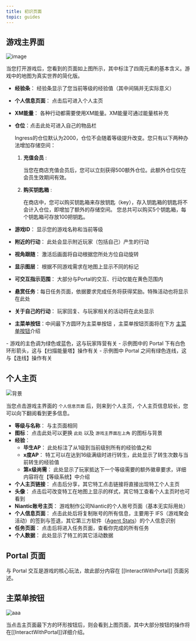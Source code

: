 ```yaml
---
title: 初识页面
topic: guides
---
```



## 游戏主界面

![image](./assets/UI-introduce.png)

当您打开游戏后，您看到的页面如上图所示，其中标注了四周元素的基本含义。游戏中的地图为真实世界的简化版。

- **经验条**： 经验条显示了您当前等级的经验值（其中间隔并无实际意义）
- **个人信息页面**： 点击后可进入个人主页
- **XM能量**： 各种行动都需要使用XM能量。XM能量可通过能量核补充
- **仓位**：点击此处可进入自己的物品栏

   Ingress的仓位默认为2000，仓位不会随着等级提升改变。您只有以下两种办法增加存储空间：
   1. **充值会员** :

      当您在商店充值会员后，您可以立刻获得500额外仓位。此额外仓位仅在会员生效期间有效。
   2. **购买钥匙箱** :

      在商店中，您可以购买钥匙箱来存放钥匙（key），存入钥匙箱的钥匙将不会计入仓位，即增加了额外的存储空间。
      您总共可以购买5个钥匙箱，每个钥匙箱可存放100把钥匙。
- **游戏ID**： 显示您的游戏名称和当前等级
- **附近的行动**： 此处会显示附近玩家（包括自己）产生的行动
- **视角跟随**： 激活后画面将自动根据您所处方位自动旋转
- **显示图层**： 根据不同游戏需求在地图上显示不同的标记
- **可交互指示范围**： 大部分与Portal的交互、行动仅能在黄色范围内
- **悬赏任务**：每日任务页面，依据要求完成任务将获得奖励。特殊活动也将显示在此处
- **关于自己的行动**： 玩家回复、与玩家相关的活动将在此处显示
- **主菜单按钮**：中间最下方圆环为主菜单按钮 ，主菜单按钮页面将在下方 [主菜单按钮](#主菜单按钮)介绍


<Aside>
- 游戏的主色调为绿色或蓝色，这与玩家阵营有关
- 示例图中的 Portal 下有白色环形箭头，这与【扫描能量塔】操作有关
- 示例图中 Portal 之间有绿色连线，这与【连线】操作有关
</Aside>

## 个人主页

![背景](./assets/UI-Personal.png)

当您点击游戏主界面的 `个人信息页面` 后，则来到个人主页，个人主页信息较长，您可以向下翻阅看到更多信息。

- **等级与名称**： 与主页面相同
- **图标**： 点击此处可以更换 `此处` 以及 `游戏主界面左上角` 的图标与背景
- **经验**： 
   - **毕生AP**： 此处标注了从1级到当前级别所有的经验值之和
   - **x度AP**： 特工可以在达到16级满级时进行转生，此处显示了转生次数与当前转生的经验值
   - **第x级尚需**： 此处显示了玩家抵达下一个等级需要的额外徽章要求，详细内容将在【等级系统】中介绍
- **个人主页链接**： 点击后分享，其它特工点击链接将直接出现特工个人主页
- **头像**： 点击后可改变特工在地图上显示的样式，其它特工查看个人主页时也可看到
- **Niantic账号主页**： 游戏制作公司Niantic的个人账号页面（基本无实际用处）
- **个人信息页面**： 点击此处后将复制账号的所有信息，主要用于 IFS（游戏聚会活动）的签到与签退，其它第三方软件（[Agent Stats](https://www.agent-stats.com/)）的个人信息识别
- **任务页面**： 点击后将进入任务页面，查看你完成的所有任务
- **个人数据**： 此处显示了特工的其它活动数据

## Portal 页面

与 Portal 交互是游戏的核心玩法，故此部分内容在 [[InteractWithPortal]] 页面另述。

## 主菜单按钮

![aaa](./assets/MainMenuBotton.png)

当点击主页面最下方的环形按钮后，则会看到上图页面，其中大部分按钮的操作将在[[InteractWithPortal]]详细介绍。